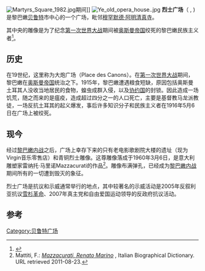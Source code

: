 [[File:Martyrs_Square_1982.jpg|thumb]]期间]]
{{Coord|33|53|46.86|N|35|30|25.31|E|display=title}}
[[File:Ye_old_opera_house..jpg|thumb]]
'''烈士广场'''（{{Lang-ar|ساحة الشهداء}} {{transl|ar|ISO|''Sahet el Shouhada''}}, {{lang-fr|Place des Martyrs}}) 是黎巴嫩[[贝鲁特|贝鲁特]]市中心的一个广场，毗邻[[穆罕默德·阿明清真寺|穆罕默德·阿明清真寺]]。

其中央的雕像是为了纪念[[第一次世界大战|第一次世界大战]]期间被[[奥斯曼帝国|奥斯曼帝国]]绞死的黎巴嫩民族主义者<ref name=Alabaster>{{cite web|last=Alabaster|first=Olivia|title=Martyrs’ Square: a true public space?|url=http://www.dailystar.com.lb/Culture/Lifestyle/2012/Oct-22/192274-martyrs-square-a-true-public-space.ashx#axzz2a4DZACjJ|publisher=The Daily Star|accessdate=25 July 2013|archive-date=2015-09-23|archive-url=https://web.archive.org/web/20150923223128/http://www.dailystar.com.lb/Culture/Lifestyle/2012/Oct-22/192274-martyrs-square-a-true-public-space.ashx#axzz2a4DZACjJ|dead-url=no}}</ref>。 

==历史==
在19世纪，这里称为大炮广场（Place des Canons）。在[[第一次世界大战|第一次世界大战]]期间，黎巴嫩在[[奥斯曼帝国|奥斯曼帝国]]统治之下。1915年，黎巴嫩遭遇粮食短缺，原因包括奥斯曼土耳其人没收当地居民的食物，蝗虫成群入侵，以及[[协约国|协约国]]的封锁。因此造成一场饥荒，随之而来的是瘟疫，造成超过四分之一的人口死亡，主要是基督教马龙派教徒，一场反抗土耳其的起义爆发，事后许多知识分子和民族主义者在1916年5月6日在广场上被绞死。

==现今==
经过[[黎巴嫩内战|黎巴嫩内战]]之后，广场上幸存下来的只有老电影歌剧院大楼的遗址（现为Virgin音乐零售店）和青铜烈士雕像。这尊雕像落成于1960年3月6日，是意大利雕塑家雷纳托·马里诺Mazzacurati的作品<ref name="it_bio">Mattiti, F.: ''[http://www.treccani.it/enciclopedia/renato-marino-mazzacurati_%28Dizionario-Biografico%29/ Mazzacurati, Renato Marino] {{Wayback|url=http://www.treccani.it/enciclopedia/renato-marino-mazzacurati_%28Dizionario-Biografico%29/ |date=20200807012930 }}'', Italian Biographical Dictionary. URL retrieved 2011-08-23.</ref>。雕像布满弹孔，已经成为[[黎巴嫩内战|黎巴嫩内战]]期间所有的一切遭到毁灭的象征。

烈士广场是抗议和示威通常举行的地点，其中较著名的示威活动是2005年反叙利亚抗议[[雪杉革命|雪杉革命]]、2007年真主党和自由爱国运动领导的反政府抗议活动。

== 参考 ==
{{reflist}}

[[Category:贝鲁特广场|Category:贝鲁特广场]]